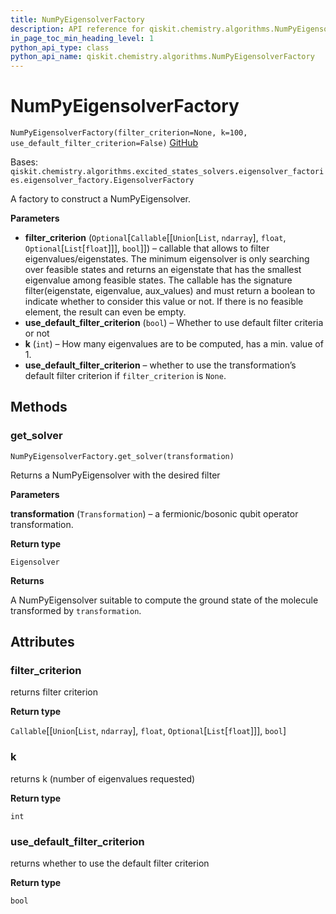 ```yaml
---
title: NumPyEigensolverFactory
description: API reference for qiskit.chemistry.algorithms.NumPyEigensolverFactory
in_page_toc_min_heading_level: 1
python_api_type: class
python_api_name: qiskit.chemistry.algorithms.NumPyEigensolverFactory
---
```


# NumPyEigensolverFactory

<span id="qiskit.chemistry.algorithms.NumPyEigensolverFactory" />

`NumPyEigensolverFactory(filter_criterion=None, k=100, use_default_filter_criterion=False)` [GitHub](https://github.com/qiskit-community/qiskit-aqua/tree/stable/0.9/qiskit/chemistry/algorithms/excited_states_solvers/eigensolver_factories/numpy_eigensolver_factory.py "view source code")

Bases: `qiskit.chemistry.algorithms.excited_states_solvers.eigensolver_factories.eigensolver_factory.EigensolverFactory`

A factory to construct a NumPyEigensolver.

**Parameters**

*   **filter\_criterion** (`Optional`\[`Callable`\[\[`Union`\[`List`, `ndarray`], `float`, `Optional`\[`List`\[`float`]]], `bool`]]) – callable that allows to filter eigenvalues/eigenstates. The minimum eigensolver is only searching over feasible states and returns an eigenstate that has the smallest eigenvalue among feasible states. The callable has the signature filter(eigenstate, eigenvalue, aux\_values) and must return a boolean to indicate whether to consider this value or not. If there is no feasible element, the result can even be empty.
*   **use\_default\_filter\_criterion** (`bool`) – Whether to use default filter criteria or not
*   **k** (`int`) – How many eigenvalues are to be computed, has a min. value of 1.
*   **use\_default\_filter\_criterion** – whether to use the transformation’s default filter criterion if `filter_criterion` is `None`.

## Methods

### get\_solver

<span id="qiskit.chemistry.algorithms.NumPyEigensolverFactory.get_solver" />

`NumPyEigensolverFactory.get_solver(transformation)`

Returns a NumPyEigensolver with the desired filter

**Parameters**

**transformation** (`Transformation`) – a fermionic/bosonic qubit operator transformation.

**Return type**

`Eigensolver`

**Returns**

A NumPyEigensolver suitable to compute the ground state of the molecule transformed by `transformation`.

## Attributes

<span id="qiskit.chemistry.algorithms.NumPyEigensolverFactory.filter_criterion" />

### filter\_criterion

returns filter criterion

**Return type**

`Callable`\[\[`Union`\[`List`, `ndarray`], `float`, `Optional`\[`List`\[`float`]]], `bool`]

<span id="qiskit.chemistry.algorithms.NumPyEigensolverFactory.k" />

### k

returns k (number of eigenvalues requested)

**Return type**

`int`

<span id="qiskit.chemistry.algorithms.NumPyEigensolverFactory.use_default_filter_criterion" />

### use\_default\_filter\_criterion

returns whether to use the default filter criterion

**Return type**

`bool`

